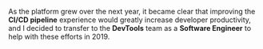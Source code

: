 <p style={{marginBlockStart: "0em"}}>As the platform grew over the next year, it became clear that
improving the <b>CI/CD pipeline</b> experience would greatly increase 
developer productivity, and I decided to transfer to the <b>DevTools</b> team 
as a <b>Software Engineer</b> to help with these efforts in 2019.</p>